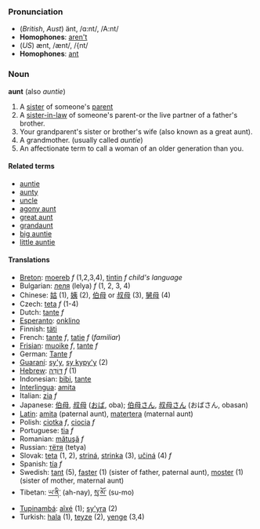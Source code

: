 === Pronunciation ===
*(''British'', ''Aust'') änt, /ɑ:nt/, /A:nt/
*'''Homophones''': [[aren't]]
*(''US'') ænt, /ænt/, /{nt/
*'''Homophones''': [[ant]]

===Noun===
'''aunt''' (also ''auntie'')

#A [[sister]] of someone's [[parent]]
#A [[sister-in-law]] of someone's parent-or the live partner of a father's brother.
#Your grandparent's sister or brother's wife (also known as a great aunt).
#A grandmother. (usually called ''auntie'') 
#An affectionate term to call a woman of an older generation than you.

====Related terms====
*[[auntie]]
*[[aunty]]
*[[uncle]]
*[[agony aunt]]
*[[great aunt]]
*[[grandaunt]]
*[[big auntie]] 
*[[little auntie]]

====Translations====
*[[Breton]]: [[moereb]] ''f'' (1,2,3,4), [[tintin]] ''f'' ''child's language''
*Bulgarian: [[леля]] (lelya) ''f'' (1, 2, 3, 4)
*Chinese: [[姑]] (1), [[姨]] (2), [[伯母]] or [[叔母]] (3), [[舅母]] (4)
*Czech: [[teta]] ''f'' (1-4)
*Dutch: [[tante]] ''f''
*[[Esperanto]]: [[onklino]]
*Finnish: [[täti]]
*French: [[tante]] ''f'', [[tatie]] ''f'' (''familiar'')
*[[Frisian]]: [[muoike]] ''f'', [[tante]] ''f''
*German: [[Tante]] ''f''
*[[Guaraní]]: [[sy'y]], [[sy kypy'y]] (2)
*[[Hebrew]]: [[דּוֹדָה]] ''f'' (1)
*Indonesian: [[bibi]], [[tante]]
*[[Interlingua]]: [[amita]]
*Italian: [[zia]] ''f''
*Japanese: [[伯母]], [[叔母]] ([[おば]], oba); [[伯母さん]], [[叔母さん]] (おばさん, obasan)
*[[Latin]]: [[amita]] (paternal aunt), [[matertera]] (maternal aunt)
*Polish: [[ciotka]] ''f'', [[ciocia]] ''f''
*Portuguese: [[tia]] ''f''
*Romanian: [[mătuşă]] ''f''
*Russian: [[тётя]] (tetya)
*Slovak: [[teta]] (1, 2), [[striná]], [[strinka]] (3), [[učiná]] (4)  ''f''
*Spanish: [[tía]] ''f''
*Swedish: [[tant]] (5), [[faster]] (1) (sister of father, paternal aunt), [[moster]] (1) (sister of mother, maternal aunt)
*Tibetan: [[ཡ་ནི་]] (ah-nay), [[སུ་མོ་]] (su-mo)
*[[Tupinambá]]: [[aîxé]] (1); [[sy'yra]] (2)
*Turkish: [[hala]] (1), [[teyze]] (2), [[yenge]] (3,4)